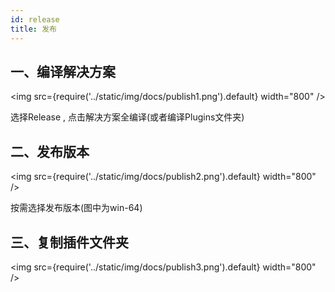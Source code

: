 ```yaml
---
id: release
title: 发布
---
```

## 一、编译解决方案


<img src={require('../static/img/docs/publish1.png').default} width="800" />

选择Release , 点击解决方案全编译(或者编译Plugins文件夹)

## 二、发布版本

<img src={require('../static/img/docs/publish2.png').default} width="800" />

按需选择发布版本(图中为win-64)

## 三、复制插件文件夹

<img src={require('../static/img/docs/publish3.png').default} width="800" />



